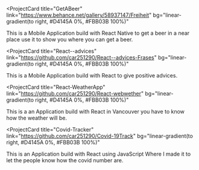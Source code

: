 <ProjectCard
  title="GetABeer"
  link="https://www.behance.net/gallery/58937147/Freiheit"
  bg="linear-gradient(to right, #D4145A 0%, #FBB03B 100%)"
>
  This is a Mobile Application build with React Native to get a beer in a near
  place use it to show you where you can get a beer.
</ProjectCard>

<ProjectCard
  title="React--advices"
  link="https://github.com/car251290/React--advices-Frases"
  bg="linear-gradient(to right, #D4145A 0%, #FBB03B 100%)"
>
  This is a Mobile Application build with React to give positive advices.
</ProjectCard>

<ProjectCard
  title="React-WeatherApp"
  link="https://github.com/car251290/React-webwether"
  bg="linear-gradient(to right, #D4145A 0%, #FBB03B 100%)"
>
  This is a an Application build with React in Vancouver you have to know how
  the weather will be.
</ProjectCard>

<ProjectCard
  title="Covid-Tracker"
  link="https://github.com/car251290/Covid-19Track"
  bg="linear-gradient(to right, #D4145A 0%, #FBB03B 100%)"
>
  This is an Application build with React using JavaScript Where I made it to
  let the people know how the covid number are.
</ProjectCard>
